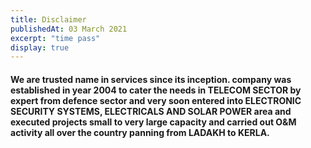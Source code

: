 ```yaml
---
title: Disclaimer
publishedAt: 03 March 2021
excerpt: "time pass"
display: true
---
```


#### We are trusted name in services since its inception. company was established in year 2004 to cater the needs in TELECOM SECTOR by expert from defence sector and very soon entered into ELECTRONIC SECURITY SYSTEMS, ELECTRICALS AND SOLAR POWER area and executed projects small to very large capacity and carried out O&M activity all over the country panning from LADAKH to KERLA.